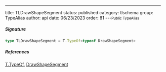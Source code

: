 ---
title: TLDrawShapeSegment
status: published
category: tlschema
group: TypeAlias
author: api
date: 06/23/2023
order: 81
---<Small>Public TypeAlias</Small>




##### Signature


```ts
type TLDrawShapeSegment = T.TypeOf<typeof DrawShapeSegment>
```

##### References

[T.TypeOf](/gen/validate/TypeOf-type), [DrawShapeSegment](/gen/tlschema/~DrawShapeSegment-var)

